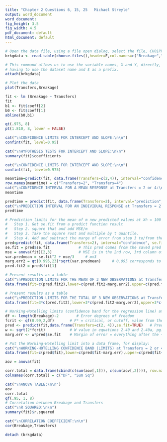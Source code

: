 ```yaml
---
title: "Chapter 2 Questions 6, 15, 25   Michael Streyle"
output: word_document
word_document:
fig_height: 3.5
fig_width: 4.5
pdf_document: default
html_document: default
---
```


```r


# Open the data file, using a file open dialog, select the file, CH01PR21.txt
brkgdata <- read.table(choose.files(),header=F,col.names=c("Breakage","Transfers"))

# This command allows us to use the variable names, X and Y, directly, without
# having to use the dataset name and $ as a prefix.
attach(brkgdata)

# Plot the data
plot(Transfers,Breakage)

fit <- lm (Breakage ~ Transfers)
fit
b1 <- fit$coeff[2]
b0 <- fit$coeff[1]
abline(b0,b1)

qt(.975, 8)
pt(1.810, 8, lower = FALSE)

cat("\nCONFIDENCE LIMITS FOR INTERCEPT AND SLOPE:\n\n")
confint(fit, level=0.95)

cat("\nHYPOTHESIS TESTS FOR INTERCEPT AND SLOPE:\n\n")
summary(fit)$coefficients

cat("\nCONFIDENCE LIMITS FOR INTERCEPT AND SLOPE:\n\n")
confint(fit, level=0.975)

meantime=predict(fit, data.frame(Transfers=c(2,4)), interval="confidence", se.fit=TRUE, level=0.99)$fit
row.names(meantime) = c("Transfers=2", "Transfers=4")
cat("\nCONFIDENCE INTERVAL FOR A MEAN RESPONSE at Transfers = 2 or 4:\n\n")
meantime

predtime = predict(fit, data.frame(Transfers=2), interval="prediction", se.fit=TRUE, level=0.99)$fit
cat("\nPREDICTION INTERVAL FOR AN INDIVIDUAL RESPONSE at Transfers = 2:\n\n")
predtime

# Prediction limits for the mean of m new predicted values at Xh = 100
#   Step 1. Get se.fit from a predict function result
#   Step 2. square that and add MSE/m
#   Step 3. Take the square root and multiple by t quantile.
#   Step 4. Add and subtract the marge of error from step 3 to/from the fitted value
pred=predict(fit, data.frame(Transfers=2), interval="confidence", se.fit=TRUE)
se.fit = pred$se.fit             # This pred comes from the saved pred above
mse = anova(fit)[2,3]            # MSE is in the 2nd row, 3rd column of the anova(fit) object (table)
var.predmean = se.fit^2 + mse/3     # m=3
marg.err2 = qt(0.995,23)*sqrt(var.predmean)     # 0.995 corresponds to 99% confidence
pred.fit2 = pred$fit[1]

# Present results as a table
cat("\nPREDICTION LIMITS FOR THE MEAN OF 3 NEW OBSERVATIONS at Transfers=2:\n\n")
data.frame(fit=c(pred.fit2),lower=c(pred.fit2-marg.err2),upper=c(pred.fit2+marg.err2))

# Present results as a table
cat("\nPREDICTION LIMITS FOR THE TOTAL OF 3 NEW OBSERVATIONS at Transfers=2:\n\n")
data.frame(fit=3*c(pred.fit2),lower=3*c(pred.fit2-marg.err2),upper=3*c(pred.fit2+marg.err2))

# Working-Hotelling limits (confidence band for the regression line) at Xh = 100
df <- length(Breakage)-2        # Error degrees of freedom
fcrit <- qf(0.99,2,df)       # F* = critical, or cutoff, value from the F distribution
pred <- predict(fit,data.frame(Transfers=c(2, 4)),se.fit=TRUE)   # Predicted response at X=100
w <- sqrt(2*fcrit)           # W value in equations 2.40 and 2.40a, pg. 61
marg.err <- w*pred$se.fit    # Margin of error = everything after the +/- sign.

# Put the Working-Hotelling limit into a data frame, for display:
cat("\nWORKING-HOTELLING CONFIDENCE BAND (LIMITS) at Transfers = 2 or 4")
data.frame(fit=c(pred$fit),lower=c(pred$fit-marg.err),upper=c(pred$fit+marg.err))

aov = anova(fit)

corr.total = data.frame(cbind(c(sum(aov[,1])), c(sum(aov[,2]))), row.names="Corr. Total")
colnames(corr.total) = c("DF", "Sum Sq")

cat("\nANOVA TABLE:\n\n")
aov
corr.total
qf(.95, 1, 8)
# Correlation between Breakage and Transfers
cat("\nR SQUARED:\n\n")
summary(fit)$r.squared

cat("\nCORRELATION COEFFICIENT:\n\n")
cor(Breakage,Transfers)

detach (brkgdata)



```
